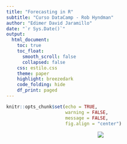 ```yaml
---
title: "Forecasting in R"
subtitle: "Curso DataCamp - Rob Hyndman"
author: "Edimer David Jaramillo"
date: "`r Sys.Date()`"
output:
  html_document:
    toc: true
    toc_float:
      smooth_scroll: false
      collapsed: false
    css: estilo.css
    theme: paper
    highlight: breezedark
    code_folding: hide
    df_print: paged
---
```


```r
knitr::opts_chunk$set(echo = TRUE,
                      warning = FALSE,
                      message = FALSE,
                      fig.align = "center")
```

<center>
<img src = "img/img1.png" />
</center>




